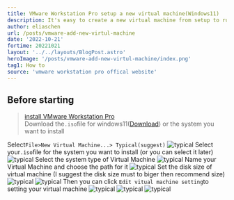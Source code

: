 ```yaml
---
title: VMware Workstation Pro setup a new virtual machine(Windows11)
description: It's easy to create a new virtual machine from setup to run it with VMware 
author: eliaschen
url: /posts/vmware-add-new-virtul-machine
date: '2022-10-21'
fortime: 20221021
layout: '../../layouts/BlogPost.astro'
heroImage: '/posts/vmware-add-new-virtul-machine/index.png'
tag1: How to
source: 'vmware workstation pro offical website'
---
```

## Before starting
> [install VMware Workstation Pro](/posts/use-vmware-workstation-for-free)\
Download the`.iso`file for windows11([Download](https://www.microsoft.com/software-download/windows11)) or the system you want to install 

Select`File>New Virtual Machine...> Typical(suggest)`
![typical](/posts/vmware-add-new-virtul-machine/step1.png)
Select your`.iso`file for the system you want to install (or you can select it later)
![typical](/posts/vmware-add-new-virtul-machine/step2.png)
Select the system type of Virtual Machine
![typical](/posts/vmware-add-new-virtul-machine/step3.png)
Name your Virtual Machine and choose the path for it
![typical](/posts/vmware-add-new-virtul-machine/step4.png)
Set the disk size of virtual machine (I suggest the disk size must to biger then recommend size)
![typical](/posts/vmware-add-new-virtul-machine/step5.png)
![typical](/posts/vmware-add-new-virtul-machine/step6.png)
Then you can click `Edit vitual machine setting`to setting your virtual machine
![typical](/posts/vmware-add-new-virtul-machine/poweron.png)
![typical](/posts/vmware-add-new-virtul-machine/setting1.png)
![typical](/posts/vmware-add-new-virtul-machine/poweron.png)

